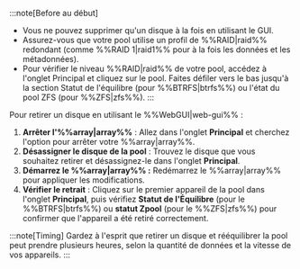 :::note[Before au début]

- Vous ne pouvez supprimer qu'un disque à la fois en utilisant le GUI.
- Assurez-vous que votre pool utilise un profil de %%RAID|raid%% redondant (comme %%RAID 1|raid1%% pour à la fois les données et les métadonnées).
- Pour vérifier le niveau %%RAID|raid%% de votre pool, accédez à l'onglet Principal et cliquez sur le pool. Faites défiler vers le bas jusqu'à la section Statut de l'équilibre (pour %%BTRFS|btrfs%%) ou l'état du pool ZFS (pour %%ZFS|zfs%%).
  :::

Pour retirer un disque en utilisant le %%WebGUI|web-gui%% :

1. **Arrêter l'%%array|array%%** : Allez dans l'onglet **Principal** et cherchez l'option pour arrêter votre %%array|array%%.
2. **Désassigner le disque de la pool** : Trouvez le disque que vous souhaitez retirer et désassignez-le dans l'onglet **Principal**.
3. **Démarrez le %%array|array%% :** Redémarrez le %%array|array%% pour appliquer les modifications.
4. **Vérifier le retrait** : Cliquez sur le premier appareil de la pool dans l'onglet **Principal**, puis vérifiez **Statut de l'Équilibre** (pour le %%BTRFS|btrfs%%) ou **statut Zpool** (pour le %%ZFS|zfs%%) pour confirmer que l'appareil a été retiré correctement.

:::note[Timing]
Gardez à l'esprit que retirer un disque et rééquilibrer la pool peut prendre plusieurs heures, selon la quantité de données et la vitesse de vos appareils.
:::
